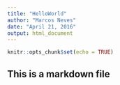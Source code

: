 ```yaml
---
title: "HelloWorld"
author: "Marcos Neves"
date: "April 21, 2016"
output: html_document
---
```


```r
knitr::opts_chunk$set(echo = TRUE)
```
## This is a markdown file